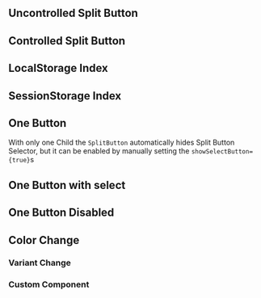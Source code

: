 
<Meta title="Docs/Components/SplitButton" />

## Uncontrolled Split Button

<Canvas>
    <Story id="stories-components-split-button-uncontrolled--uncontrolled" />
</Canvas>

## Controlled Split Button

<Canvas>
    <Story id="stories-components-split-button-controlled--controlled" />
</Canvas>

## LocalStorage Index

<Canvas>
    <Story id="stories-components-split-button-persistent-index--local-storage-index" />
</Canvas>

## SessionStorage Index

<Canvas>
    <Story id="stories-components-split-button-persistent-index--session-storage-index" />
</Canvas>

## One Button

With only one Child the `SplitButton` automatically hides Split Button Selector, but it can be enabled by manually setting the `showSelectButton={true}`s

<Canvas>
    <Story id="stories-components-split-button-one-child--one-child" />
</Canvas>

## One Button with select

<Canvas>
    <Story id="stories-components-split-button-one-child--one-child-with-select" />
</Canvas>

## One Button Disabled

<Canvas>
    <Story id="stories-components-split-button-one-child--one-child-disabled" />
</Canvas>

## Color Change

<Canvas>
    <Story id="stories-components-split-button-color-change--color-change" />
</Canvas>

### Variant Change

<Canvas>
    <Story id="stories-components-split-button-variant-change--variant-change" />
</Canvas>

### Custom Component

<Canvas>
    <Story id="stories-components-split-button-custom-component--custom-component" />
</Canvas>
